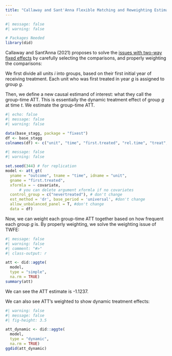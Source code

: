 ```yaml
---
title: "Callaway and Sant'Anna Flexible Matching and Reweighting Estimator"
---
```


```r
#| message: false
#| warning: false

# Packages Needed
library(did)
```

Callaway and Sant'Anna (2021) proposes to solve the [issues with two-way fixed effects](staggered.qmd) by carefully selecting the comparisons, and properly weighting the comparisons:

We first divide all units $i$ into groups, based on their first initial year of receiving treatment. Each unit who was first treated in year $g$ is assigned to group $g$.

Then, we define a new causal estimand of interest: what they call the group-time ATT. This is essentially the dynamic treatment effect of group $g$ at time $t$. We estimate the group-time ATT.

```r
#| echo: false
#| message: false
#| warning: false

data(base_stagg, package = "fixest")
df <- base_stagg
colnames(df) <- c("unit", "time", "first.treated", "rel.time", "treat", "te", "covariate", "outcome")
```

```r
#| message: false
#| warning: false

set.seed(344) # for replication
model <- att_gt(
  yname = "outcome", tname = "time", idname = "unit",
  gname = "first.treated",
  xformla = ~ covariate,
      # you can delete argument xformla if no covariates
  control_group = c("nevertreated"), # don't change
  est_method = 'dr', base_period = 'universal', #don't change
  allow_unbalanced_panel = T, #don't change
  data = df)
```

Now, we can weight each group-time ATT together based on how frequent each group $g$ is. By properly weighting, we solve the weighting issue of TWFE:

```r
#| message: false
#| warning: false
#| comment: "#>"
#| class-output: r

att <- did::aggte(
  model,
  type = "simple",
  na.rm = TRUE)
summary(att)
```

::: small
We can see the ATT estimate is -1.1237.
:::

We can also see ATT's weighted to show dynamic treatment effects:

```r
#| warning: false
#| message: false
#| fig-height: 3.5

att_dynamic <- did::aggte(
  model,
  type = "dynamic",
  na.rm = TRUE)
ggdid(att_dynamic)
```
